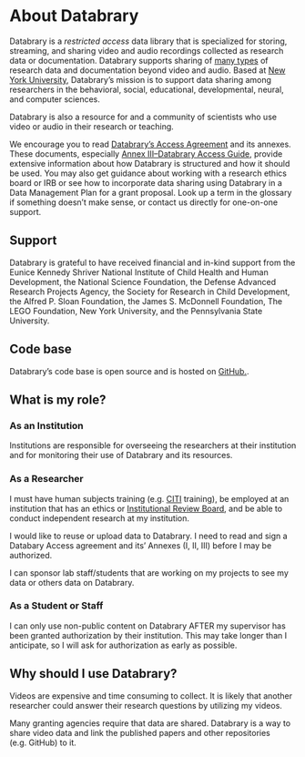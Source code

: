 # About Databrary

Databrary is a *restricted access* data library that is specialized for storing, streaming, and sharing video and audio recordings collected as research data or documentation. 
Databrary supports sharing of [many types](https://nyu.databrary.org/asset/formats) of research data and documentation beyond video and audio. 
Based at [New York University](https://www.nyu.edu), Databrary's mission is to support data sharing among researchers in the behavioral, social, educational, developmental, neural, and computer sciences.

Databrary is also a resource for and a community of scientists who use video or audio in their research or teaching.

We encourage you to read [Databrary's Access Agreement](#daa) and its annexes. 
These documents, especially [Annex III--Databrary Access Guide](#daa_annex_III), provide extensive information about how Databrary is structured and how it should be used. 
You may also get guidance about working with a research ethics board or IRB or see how to incorporate data sharing using Databrary in a Data Management Plan for a grant proposal. 
Look up a term in the glossary if something doesn't make sense, or contact us directly for one-on-one support.

## Support {-}

Databrary is grateful to have received financial and in-kind support from the Eunice Kennedy Shriver National Institute of Child Health and Human Development, the National Science Foundation, the Defense Advanced Research Projects Agency, the Society for Research in Child Development, the Alfred P. Sloan Foundation, the James S. McDonnell Foundation, The LEGO Foundation, New York University, and the Pennsylvania State University.

## Code base {-}

Databrary's code base is open source and is hosted on [GitHub.](https://github.com/databrary).

## What is my role? {-}

### As an Institution {-}

Institutions are responsible for overseeing the researchers at their institution and for monitoring their use of Databrary and its resources.

### As a Researcher {-}

I must have human subjects training (e.g. [CITI](https://about.citiprogram.org/) training), be employed at an institution that has an ethics or [Institutional Review Board](https://www.fda.gov/regulatory-information/search-fda-guidance-documents/institutional-review-boards-frequently-asked-questions), and be able to conduct independent research at my institution.

I would like to reuse or upload data to Databrary. I need to read and sign a Databary Access agreement and its' Annexes (I, II, III) before I may be authorized.

I can sponsor lab staff/students that are working on my projects to see my data or others data on Databrary.

### As a Student or Staff {-}

I can only use non-public content on Databrary AFTER my supervisor has been granted authorization by their institution. This may take longer than I anticipate, so I will ask for authorization as early as possible.

## Why should I use Databrary? {-}

Videos are expensive and time consuming to collect. It is likely that another researcher could answer their research questions by utilizing my videos.

Many granting agencies require that data are shared. Databrary is a way to share video data and link the published papers and other repositories (e.g. GitHub) to it.